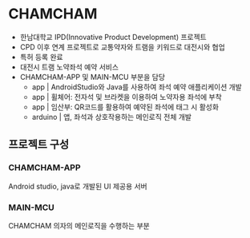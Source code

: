 
# CHAMCHAM

- 한남대학교 IPD(Innovative Product Development) 프로젝트
- CPD 이후 연계 프로젝트로 교통약자와 트램을 키워드로 대전시와 협업
- 특허 등록 완료
- 대전시 트램 노약좌석 예약 서비스
- CHAMCHAM-APP 및 MAIN-MCU 부분을 담당
  - app | AndroidStudio와 Java를 사용하여 좌석 예약 애플리케이션 개발
  - app | 휠체어: 전자석 및 브라켓을 이용하여 노약자용 좌석에 부착
  - app | 임산부: QR코드를 활용하여 예약된 좌석에 태그 시 활성화
  - arduino | 앱, 좌석과 상호작용하는 메인로직 전체 개발

## 프로젝트 구성

<FileTree>
  <FileTree.Folder name="CHAMCHAM" defaultOpen>
    <FileTree.File name="CHAMCHAM-APP" />
    <FileTree.File name="MAIN-MCU" />
  </FileTree.Folder>
</FileTree>

### CHAMCHAM-APP

Android studio, java로 개발된 UI 제공용 서버

### MAIN-MCU

CHAMCHAM 의자의 메인로직을 수행하는 부분
